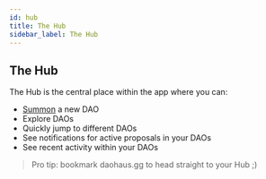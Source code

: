 ```yaml
---
id: hub
title: The Hub
sidebar_label: The Hub
---
```


## The Hub

The Hub is the central place within the app where you can:

- [Summon](/summon) a new DAO
- Explore DAOs
- Quickly jump to different DAOs
- See notifications for active proposals in your DAOs
- See recent activity within your DAOs

> Pro tip: bookmark daohaus.gg to head straight to your Hub ;)
